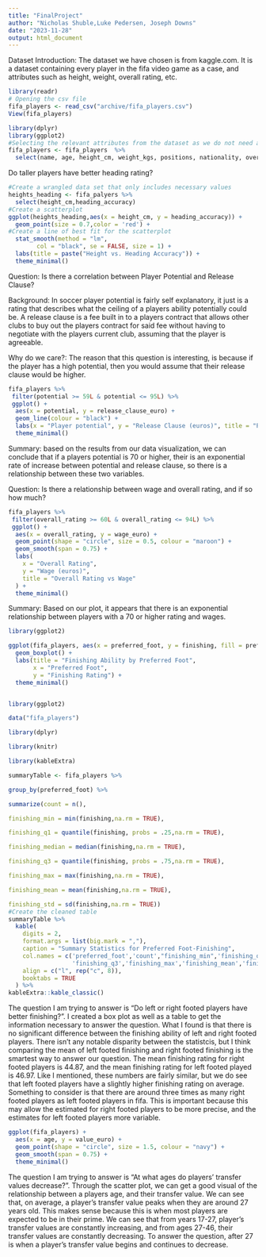 ```yaml
---
title: "FinalProject"
author: "Nicholas Shuble,Luke Pedersen, Joseph Downs"
date: "2023-11-28"
output: html_document
---
```

Dataset Introduction:
The dataset we have chosen is from kaggle.com. It is a dataset containing every player in the fifa video game as a case, and attributes such as height, weight, overall rating, etc.



```r
library(readr)
# Opening the csv file
fifa_players <- read_csv("archive/fifa_players.csv")
View(fifa_players)

```

```r
library(dplyr)
library(ggplot2)
#Selecting the relevant attributes from the dataset as we do not need all of them
fifa_players <- fifa_players  %>%
  select(name, age, height_cm, weight_kgs, positions, nationality, overall_rating, potential, value_euro, wage_euro, preferred_foot, release_clause_euro, crossing, finishing, heading_accuracy, dribbling, curve, acceleration, agility, jumping, stamina)
```

Do taller players have better heading rating?
```r
#Create a wrangled data set that only includes necessary values
heights_heading <- fifa_palyers %>% 
  select(height_cm,heading_accuracy)
#Create a scatterplot
ggplot(heights_heading,aes(x = height_cm, y = heading_accuracy)) +
  geom_point(size = 0.7,color = 'red') +
#Create a line of best fit for the scatterplot
  stat_smooth(method = "lm",
        col = "black", se = FALSE, size = 1) +
  labs(title = paste("Height vs. Heading Accuracy")) +
  theme_minimal()
```

Question:
Is there a correlation between Player Potential and Release Clause?

Background: In soccer player potential is fairly self explanatory, it just is a rating that describes what the ceiling of a players ability potentially could be. A release clause is a fee built in to a players contract that allows other clubs to buy out the players contract for said fee without having to negotiate with the players current club, assuming that the player is agreeable. 

Why do we care?:
The reason that this question is interesting, is because if the player has a high potential, then you would assume that their release clause would be higher.

```r
fifa_players %>%
 filter(potential >= 59L & potential <= 95L) %>%
 ggplot() +
  aes(x = potential, y = release_clause_euro) +
  geom_line(colour = "black") +
  labs(x = "Player potential", y = "Release Clause (euros)", title = "Potential vs Release Clause") +
  theme_minimal()
```

Summary: based on the results from our data visualization, we can conclude that if a players potential is 70 or higher, their is an exponential rate of increase between potential and release clause, so there is a relationship between these two variables.


Question:
Is there a relationship between wage and overall rating, and if so how much?




```r
fifa_players %>%
 filter(overall_rating >= 60L & overall_rating <= 94L) %>%
 ggplot() +
  aes(x = overall_rating, y = wage_euro) +
  geom_point(shape = "circle", size = 0.5, colour = "maroon") +
  geom_smooth(span = 0.75) +
  labs(
    x = "Overall Rating",
    y = "Wage (euros)",
    title = "Overall Rating vs Wage"
  ) +
  theme_minimal()
```
Summary:
Based on our plot, it appears that there is an exponential relationship between players with a 70 or higher rating and wages.


```r
library(ggplot2)

ggplot(fifa_players, aes(x = preferred_foot, y = finishing, fill = preferred_foot)) +
  geom_boxplot() +
  labs(title = "Finishing Ability by Preferred Foot",
       x = "Preferred Foot",
       y = "Finishing Rating") +
  theme_minimal()


library(ggplot2)

data("fifa_players")

library(dplyr)

library(knitr)

library(kableExtra)

summaryTable <- fifa_players %>%

group_by(preferred_foot) %>%

summarize(count = n(),

finishing_min = min(finishing,na.rm = TRUE),

finishing_q1 = quantile(finishing, probs = .25,na.rm = TRUE),

finishing_median = median(finishing,na.rm = TRUE),

finishing_q3 = quantile(finishing, probs = .75,na.rm = TRUE),

finishing_max = max(finishing,na.rm = TRUE),

finishing_mean = mean(finishing,na.rm = TRUE),

finishing_std = sd(finishing,na.rm = TRUE))
#Create the cleaned table
summaryTable %>%
  kable(
    digits = 2,
    format.args = list(big.mark = ","),
    caption = "Summary Statistics for Preferred Foot-Finishing",
    col.names = c('preferred_foot','count',"finishing_min",'finishing_q1','finishing_median',
                  'finishing_q3','finishing_max','finishing_mean','finishing_std'),
    align = c("l", rep("c", 8)),
    booktabs = TRUE
  ) %>%
kableExtra::kable_classic()


```

The question I am trying to answer is "Do left or right footed players have better finishing?". I created a box plot as well as a table to get the information necessary to answer the question. What I found is that there is no significant difference between the finishing ability of left and right footed players. There isn't any notable disparity between the statistcis, but I think comparing the mean of left footed finishing and right footed finishing is the smartest way to answer our question. The mean finishing rating for right footed players is 44.87, and the mean finishing rating for left footed played is 46.97. Like I mentioned, these numbers are fairly similar, but we do see that left footed players have a slightly higher finishing rating on average. Something to consider is that there are around three times as many right footed players as left footed players in fifa. This is important because this may allow the estimated for right footed players to be more precise, and the estimates for left footed players more variable.

```r
ggplot(fifa_players) +
  aes(x = age, y = value_euro) +
  geom_point(shape = "circle", size = 1.5, colour = "navy") +
  geom_smooth(span = 0.75) +
  theme_minimal()
```
The question I am trying to answer is "At what ages do players’ transfer values decrease?". Through the scatter plot, we can get a good visual of the relationship between a players age, and their transfer value. We can see that, on average, a player's transfer value peaks when they are around 27 years old. This makes sense because this is when most players are expected to be in their prime. We can see that from years 17-27, player's transfer values are constantly increasing, and from ages 27-46, their transfer values are constantly decreasing. To answer the question, after 27 is when a player's transfer value begins and continues to decrease.
